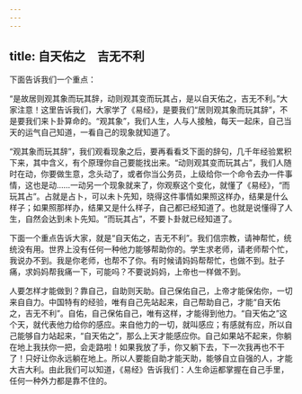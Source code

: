 ```yaml
---
---
---
```

title: 自天佑之　吉无不利
---




下面告诉我们一个重点：

“是故居则观其象而玩其辞，动则观其变而玩其占，是以自天佑之，吉无不利。”大家注意！这里告诉我们，大家学了《易经》，是要我们“居则观其象而玩其辞”，不是要我们来卜卦算命的。“观其象”，我们人生，人与人接触，每天一起床，自己当天的运气自己知道，一看自己的现象就知道了。

“观其象而玩其辞”，我们观看现象之后，要再看看爻下面的辞句，几千年经验累积下来，其中含义，有个原理你自己要能找出来。“动则观其变而玩其占”，我们人随时在动，你要做生意，念头动了，或者你当公务员，上级给你一个命令去办一件事情，这也是动……一动另一个现象就来了，你观察这个变化，就懂了《易经》，“而玩其占”。占就是占卜，可以未卜先知，晓得这件事情如果照这样办，结果是什么样子；如果照那样办，结果又是什么样子，自己都已经知道了。也就是说懂得了人生，自然会达到未卜先知。“而玩其占”，不要卜卦就已经知道了。

下面一个重点告诉大家，就是“自天佑之，吉无不利”。我们信宗教，请神帮忙，统统没有用。世界上没有任何一种他力能够帮助你的。学生求老师，请老师帮个忙，我说办不到。我是你老师，也帮不了你。有时候请妈妈帮帮忙，也做不到。肚子痛，求妈妈帮我痛一下，可能吗？不要说妈妈，上帝也一样做不到。

人要怎样才能做到？靠自己，自助则天助。自己保佑自己，上帝才能保佑你，一切来自自力。中国特有的经验，唯有自己先站起来，自己帮助自己，才能“自天佑之，吉无不利”。自佑，自己保佑自己，唯有这样，才能得到他力。“自天佑之”这个天，就代表他力给你的感应。来自他力的一切，就叫感应；有感就有应，所以自己能够自力站起来，“自天佑之”，那么上天才能感应你。自己如果站不起来，你躺在地上我扶你一把，会走路啦！如果我放了手，你又躺下去，下一次我再也不干了！只好让你永远躺在地上。所以人要能自助才能天助，能够自立自强的人，才能大吉大利。由此我们可以知道，《易经》告诉我们：人生命运都掌握在自己手里，任何一种外力都是靠不住的。